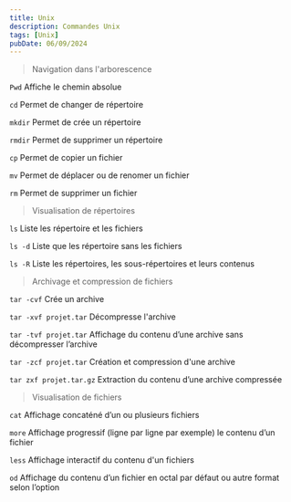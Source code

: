 ```yaml
---
title: Unix
description: Commandes Unix
tags: [Unix]
pubDate: 06/09/2024
---
```


> Navigation dans l'arborescence

<code>Pwd</code> Affiche le chemin absolue

<code>cd</code> Permet de changer de répertoire

<code>mkdir</code> Permet de crée un répertoire

<code>rmdir</code> Permet de supprimer un répertoire

<code>cp</code> Permet de copier un fichier

<code>mv</code> Permet de déplacer ou de renomer un fichier

<code>rm</code> Permet de supprimer un fichier

> Visualisation de répertoires

<code>ls</code> Liste les répertoire et les fichiers

<code>ls -d</code> Liste que les répertoire sans les fichiers

<code>ls -R</code> Liste les répertoires, les sous-répertoires et leurs contenus

> Archivage et compression de fichiers

<code>tar -cvf</code> Crée un archive 

<code>tar -xvf projet.tar</code> Décompresse l'archive

<code>tar -tvf projet.tar</code> Affichage du contenu d’une archive sans décompresser l’archive

<code>tar -zcf projet.tar</code> Création et compression d'une archive

<code>tar zxf projet.tar.gz</code> Extraction du contenu d’une archive compressée

> Visualisation de fichiers

<code>cat</code> Affichage concaténé d’un ou plusieurs fichiers

<code>more</code> Affichage progressif (ligne par ligne par exemple) le contenu d’un fichier

<code>less</code> Affichage interactif du contenu d'un fichiers

<code>od</code> Affichage du contenu d’un fichier en octal par défaut ou autre format selon l’option
